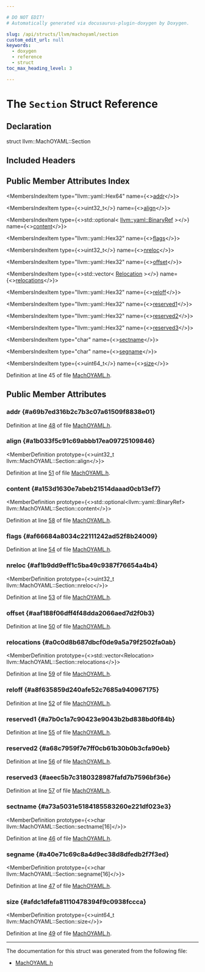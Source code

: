 ```yaml
---

# DO NOT EDIT!
# Automatically generated via docusaurus-plugin-doxygen by Doxygen.

slug: /api/structs/llvm/machoyaml/section
custom_edit_url: null
keywords:
  - doxygen
  - reference
  - struct
toc_max_heading_level: 3

---
```





# The `Section` Struct Reference

<DoxygenPage pluginConfig={pluginConfig}>



## Declaration

<CodeBlock>struct llvm::MachOYAML::Section</CodeBlock>

## Included Headers

<IncludesList>
<IncludesListItem
  filePath="llvm/ObjectYAML/MachOYAML.h"
  permalink="/docs/api/files/include/include/llvm/include/llvm/objectyaml/machoyaml-h"
  isLocal="true" />
</IncludesList>

## Public Member Attributes Index

<MembersIndex>

<MembersIndexItem
  type="llvm::yaml::Hex64"
  name={<><a href="#a69b7ed316b2c7b3c07a61509f8838e01">addr</a></>}>
</MembersIndexItem>

<MembersIndexItem
  type={<>uint32&#95;t</>}
  name={<><a href="#a1b033f5c91c69abbb17ea09725109846">align</a></>}>
</MembersIndexItem>

<MembersIndexItem
  type={<>std::optional&lt; <a href="/docs/api/classes/llvm/yaml/binaryref">llvm::yaml::BinaryRef</a> &gt;</>}
  name={<><a href="#a153d1630e7abeb21514daaad0cb13ef7">content</a></>}>
</MembersIndexItem>

<MembersIndexItem
  type="llvm::yaml::Hex32"
  name={<><a href="#af66684a8034c22111242ad52f8b24009">flags</a></>}>
</MembersIndexItem>

<MembersIndexItem
  type={<>uint32&#95;t</>}
  name={<><a href="#af1b9dd9eff1c5ba49c9387f76654a4b4">nreloc</a></>}>
</MembersIndexItem>

<MembersIndexItem
  type="llvm::yaml::Hex32"
  name={<><a href="#aaf188f06dff4f48dda2066aed7d2f0b3">offset</a></>}>
</MembersIndexItem>

<MembersIndexItem
  type={<>std::vector&lt; <a href="/docs/api/structs/llvm/machoyaml/relocation">Relocation</a> &gt;</>}
  name={<><a href="#a0c0d8b687dbcf0de9a5a79f2502fa0ab">relocations</a></>}>
</MembersIndexItem>

<MembersIndexItem
  type="llvm::yaml::Hex32"
  name={<><a href="#a8f635859d240afe52c7685a940967175">reloff</a></>}>
</MembersIndexItem>

<MembersIndexItem
  type="llvm::yaml::Hex32"
  name={<><a href="#a7b0c1a7c90423e9043b2bd838bd0f84b">reserved1</a></>}>
</MembersIndexItem>

<MembersIndexItem
  type="llvm::yaml::Hex32"
  name={<><a href="#a68c7959f7e7ff0cb61b30b0b3cfa90eb">reserved2</a></>}>
</MembersIndexItem>

<MembersIndexItem
  type="llvm::yaml::Hex32"
  name={<><a href="#aeec5b7c3180328987fafd7b7596bf36e">reserved3</a></>}>
</MembersIndexItem>

<MembersIndexItem
  type="char"
  name={<><a href="#a73a5031e5184185583260e221df023e3">sectname</a></>}>
</MembersIndexItem>

<MembersIndexItem
  type="char"
  name={<><a href="#a40e71c69c8a4d9ec38d8dfedb2f7f3ed">segname</a></>}>
</MembersIndexItem>

<MembersIndexItem
  type={<>uint64&#95;t</>}
  name={<><a href="#afdc1dfefa81110478394f9c0938fccca">size</a></>}>
</MembersIndexItem>

</MembersIndex>


Definition at line 45 of file <a href="/docs/api/files/include/include/llvm/include/llvm/objectyaml/machoyaml-h">MachOYAML.h</a>.

<SectionDefinition>

## Public Member Attributes

### addr {#a69b7ed316b2c7b3c07a61509f8838e01}

<MemberDefinition
  prototype="llvm::yaml::Hex64 llvm::MachOYAML::Section::addr">

Definition at line <a href="/docs/api/files/include/include/llvm/include/llvm/objectyaml/machoyaml-h/#l00048">48</a> of file <a href="/docs/api/files/include/include/llvm/include/llvm/objectyaml/machoyaml-h">MachOYAML.h</a>.
</MemberDefinition>

### align {#a1b033f5c91c69abbb17ea09725109846}

<MemberDefinition
  prototype={<>uint32&#95;t llvm::MachOYAML::Section::align</>}>

Definition at line <a href="/docs/api/files/include/include/llvm/include/llvm/objectyaml/machoyaml-h/#l00051">51</a> of file <a href="/docs/api/files/include/include/llvm/include/llvm/objectyaml/machoyaml-h">MachOYAML.h</a>.
</MemberDefinition>

### content {#a153d1630e7abeb21514daaad0cb13ef7}

<MemberDefinition
  prototype={<>std::optional&lt;llvm::yaml::BinaryRef&gt; llvm::MachOYAML::Section::content</>}>

Definition at line <a href="/docs/api/files/include/include/llvm/include/llvm/objectyaml/machoyaml-h/#l00058">58</a> of file <a href="/docs/api/files/include/include/llvm/include/llvm/objectyaml/machoyaml-h">MachOYAML.h</a>.
</MemberDefinition>

### flags {#af66684a8034c22111242ad52f8b24009}

<MemberDefinition
  prototype="llvm::yaml::Hex32 llvm::MachOYAML::Section::flags">

Definition at line <a href="/docs/api/files/include/include/llvm/include/llvm/objectyaml/machoyaml-h/#l00054">54</a> of file <a href="/docs/api/files/include/include/llvm/include/llvm/objectyaml/machoyaml-h">MachOYAML.h</a>.
</MemberDefinition>

### nreloc {#af1b9dd9eff1c5ba49c9387f76654a4b4}

<MemberDefinition
  prototype={<>uint32&#95;t llvm::MachOYAML::Section::nreloc</>}>

Definition at line <a href="/docs/api/files/include/include/llvm/include/llvm/objectyaml/machoyaml-h/#l00053">53</a> of file <a href="/docs/api/files/include/include/llvm/include/llvm/objectyaml/machoyaml-h">MachOYAML.h</a>.
</MemberDefinition>

### offset {#aaf188f06dff4f48dda2066aed7d2f0b3}

<MemberDefinition
  prototype="llvm::yaml::Hex32 llvm::MachOYAML::Section::offset">

Definition at line <a href="/docs/api/files/include/include/llvm/include/llvm/objectyaml/machoyaml-h/#l00050">50</a> of file <a href="/docs/api/files/include/include/llvm/include/llvm/objectyaml/machoyaml-h">MachOYAML.h</a>.
</MemberDefinition>

### relocations {#a0c0d8b687dbcf0de9a5a79f2502fa0ab}

<MemberDefinition
  prototype={<>std::vector&lt;Relocation&gt; llvm::MachOYAML::Section::relocations</>}>

Definition at line <a href="/docs/api/files/include/include/llvm/include/llvm/objectyaml/machoyaml-h/#l00059">59</a> of file <a href="/docs/api/files/include/include/llvm/include/llvm/objectyaml/machoyaml-h">MachOYAML.h</a>.
</MemberDefinition>

### reloff {#a8f635859d240afe52c7685a940967175}

<MemberDefinition
  prototype="llvm::yaml::Hex32 llvm::MachOYAML::Section::reloff">

Definition at line <a href="/docs/api/files/include/include/llvm/include/llvm/objectyaml/machoyaml-h/#l00052">52</a> of file <a href="/docs/api/files/include/include/llvm/include/llvm/objectyaml/machoyaml-h">MachOYAML.h</a>.
</MemberDefinition>

### reserved1 {#a7b0c1a7c90423e9043b2bd838bd0f84b}

<MemberDefinition
  prototype="llvm::yaml::Hex32 llvm::MachOYAML::Section::reserved1">

Definition at line <a href="/docs/api/files/include/include/llvm/include/llvm/objectyaml/machoyaml-h/#l00055">55</a> of file <a href="/docs/api/files/include/include/llvm/include/llvm/objectyaml/machoyaml-h">MachOYAML.h</a>.
</MemberDefinition>

### reserved2 {#a68c7959f7e7ff0cb61b30b0b3cfa90eb}

<MemberDefinition
  prototype="llvm::yaml::Hex32 llvm::MachOYAML::Section::reserved2">

Definition at line <a href="/docs/api/files/include/include/llvm/include/llvm/objectyaml/machoyaml-h/#l00056">56</a> of file <a href="/docs/api/files/include/include/llvm/include/llvm/objectyaml/machoyaml-h">MachOYAML.h</a>.
</MemberDefinition>

### reserved3 {#aeec5b7c3180328987fafd7b7596bf36e}

<MemberDefinition
  prototype="llvm::yaml::Hex32 llvm::MachOYAML::Section::reserved3">

Definition at line <a href="/docs/api/files/include/include/llvm/include/llvm/objectyaml/machoyaml-h/#l00057">57</a> of file <a href="/docs/api/files/include/include/llvm/include/llvm/objectyaml/machoyaml-h">MachOYAML.h</a>.
</MemberDefinition>

### sectname {#a73a5031e5184185583260e221df023e3}

<MemberDefinition
  prototype={<>char llvm::MachOYAML::Section::sectname&#91;16&#93;</>}>

Definition at line <a href="/docs/api/files/include/include/llvm/include/llvm/objectyaml/machoyaml-h/#l00046">46</a> of file <a href="/docs/api/files/include/include/llvm/include/llvm/objectyaml/machoyaml-h">MachOYAML.h</a>.
</MemberDefinition>

### segname {#a40e71c69c8a4d9ec38d8dfedb2f7f3ed}

<MemberDefinition
  prototype={<>char llvm::MachOYAML::Section::segname&#91;16&#93;</>}>

Definition at line <a href="/docs/api/files/include/include/llvm/include/llvm/objectyaml/machoyaml-h/#l00047">47</a> of file <a href="/docs/api/files/include/include/llvm/include/llvm/objectyaml/machoyaml-h">MachOYAML.h</a>.
</MemberDefinition>

### size {#afdc1dfefa81110478394f9c0938fccca}

<MemberDefinition
  prototype={<>uint64&#95;t llvm::MachOYAML::Section::size</>}>

Definition at line <a href="/docs/api/files/include/include/llvm/include/llvm/objectyaml/machoyaml-h/#l00049">49</a> of file <a href="/docs/api/files/include/include/llvm/include/llvm/objectyaml/machoyaml-h">MachOYAML.h</a>.
</MemberDefinition>

</SectionDefinition>

<hr/>

The documentation for this struct was generated from the following file:

<ul>
<li><a href="/docs/api/files/include/include/llvm/include/llvm/objectyaml/machoyaml-h">MachOYAML.h</a></li>
</ul>

</DoxygenPage>
